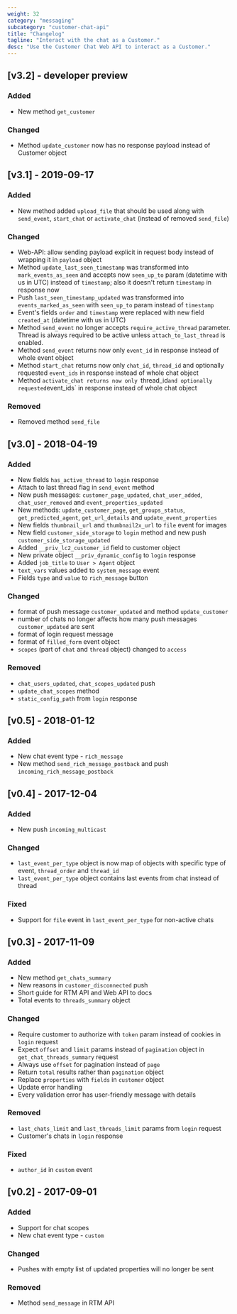 ```yaml
---
weight: 32
category: "messaging"
subcategory: "customer-chat-api"
title: "Changelog"
tagline: "Interact with the chat as a Customer."
desc: "Use the Customer Chat Web API to interact as a Customer."
---
```


## [v3.2] - developer preview

### Added
- New method `get_customer`

### Changed
- Method `update_customer` now has no response payload instead of Customer object

## [v3.1] - 2019-09-17

### Added
- New method added `upload_file` that should be used along with `send_event`, `start_chat` or `activate_chat` (instead of removed `send_file`)

### Changed
- Web-API: allow sending payload explicit in request body instead of wrapping it in `payload` object
- Method `update_last_seen_timestamp` was transformed into `mark_events_as_seen` and accepts now `seen_up_to` param (datetime with us in UTC) instead of `timestamp`; also it doesn't return `timestamp` in response now
- Push `last_seen_timestamp_updated` was transformed into `events_marked_as_seen` with `seen_up_to` param instead of `timestamp`
- Event's fields `order` and `timestamp` were replaced with new field `created_at` (datetime with us in UTC)
- Method `send_event` no longer accepts `require_active_thread` parameter.  Thread is always required to be active unless `attach_to_last_thread` is enabled.
- Method `send_event` returns now only `event_id` in response instead of whole event object
- Method `start_chat` returns now only `chat_id`, `thread_id` and optionally requested `event_ids` in response instead of whole chat object
- Method `activate_chat returns now only `thread_id` and optionally requested `event_ids` in response instead of whole chat object

### Removed
- Removed method `send_file`

## [v3.0] - 2018-04-19

### Added
- New fields `has_active_thread` to `login` response
- Attach to last thread flag in `send_event` method
- New push messages: `customer_page_updated`, `chat_user_added`, `chat_user_removed` and `event_properties_updated`
- New methods: `update_customer_page`, `get_groups_status`, `get_predicted_agent`, `get_url_details` and `update_event_properties`
- New fields `thumbnail_url` and `thumbnail2x_url` to `file` event for images
- New field `customer_side_storage` to `login` method and new push `customer_side_storage_updated`
- Added `__priv_lc2_customer_id` field to customer object
- New private object `__priv_dynamic_config` to `login` response
- Added `job_title` to `User > Agent` object
- `text_vars` values added to `system_message` event
- Fields `type` and `value` to `rich_message` button

### Changed
- format of push message `customer_updated` and method `update_customer`
- number of chats no longer affects how many push messages `customer_updated` are sent
- format of login request message
- format of `filled_form` event object
- `scopes` (part of `chat` and `thread` object) changed to `access`

### Removed
- `chat_users_updated`, `chat_scopes_updated` push
-  `update_chat_scopes` method
- `static_config_path` from `login` response

## [v0.5] - 2018-01-12

### Added
- New chat event type - `rich_message`
- New method `send_rich_message_postback` and push `incoming_rich_message_postback`


## [v0.4] - 2017-12-04

### Added
- New push `incoming_multicast`

### Changed
- `last_event_per_type` object is now map of objects with specific type of event, `thread_order` and `thread_id`
- `last_event_per_type` object contains last events from chat instead of thread

### Fixed
- Support for `file` event in `last_event_per_type` for non-active chats

## [v0.3] - 2017-11-09

### Added
- New method `get_chats_summary`
- New reasons in `customer_disconnected` push
- Short guide for RTM API and Web API to docs
- Total events to `threads_summary` object

### Changed
- Require customer to authorize with `token` param instead of cookies in `login` request
- Expect `offset` and `limit` params instead of `pagination` object in `get_chat_threads_summary` request
- Always use `offset` for pagination instead of `page`
- Return `total` results rather than `pagination` object
- Replace `properties` with `fields` in `customer` object
- Update error handling
- Every validation error has user-friendly message with details

### Removed
- `last_chats_limit` and `last_threads_limit` params from `login` request
- Customer's chats in `login` response

### Fixed
 - `author_id` in `custom` event

## [v0.2] - 2017-09-01

### Added
- Support for chat scopes
- New chat event type - `custom`

### Changed
- Pushes with empty list of updated properties will no longer be sent

### Removed
- Method `send_message` in RTM API
